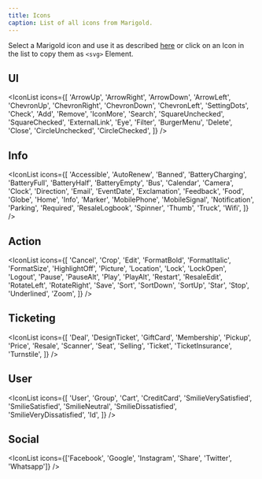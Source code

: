 ```yaml
---
title: Icons
caption: List of all icons from Marigold.
---
```



Select a Marigold icon and use it as described [here](../../components/icon)
or click on an Icon in the list to copy them as `<svg>` Element.

## UI

<IconList
  icons={[
    'ArrowUp',
    'ArrowRight',
    'ArrowDown',
    'ArrowLeft',
    'ChevronUp',
    'ChevronRight',
    'ChevronDown',
    'ChevronLeft',
    'SettingDots',
    'Check',
    'Add',
    'Remove',
    'IconMore',
    'Search',
    'SquareUnchecked',
    'SquareChecked',
    'ExternalLink',
    'Eye',
    'Filter',
    'BurgerMenu',
    'Delete',
    'Close',
    'CircleUnchecked',
    'CircleChecked',
  ]}
/>

## Info

<IconList
  icons={[
    'Accessible',
    'AutoRenew',
    'Banned',
    'BatteryCharging',
    'BatteryFull',
    'BatteryHalf',
    'BatteryEmpty',
    'Bus',
    'Calendar',
    'Camera',
    'Clock',
    'Direction',
    'Email',
    'EventDate',
    'Exclamation',
    'Feedback',
    'Food',
    'Globe',
    'Home',
    'Info',
    'Marker',
    'MobilePhone',
    'MobileSignal',
    'Notification',
    'Parking',
    'Required',
    'ResaleLogbook',
    'Spinner',
    'Thumb',
    'Truck',
    'Wifi',
  ]}
/>

## Action

<IconList
  icons={[
    'Cancel',
    'Crop',
    'Edit',
    'FormatBold',
    'FormatItalic',
    'FormatSize',
    'HighlightOff',
    'Picture',
    'Location',
    'Lock',
    'LockOpen',
    'Logout',
    'Pause',
    'PauseAlt',
    'Play',
    'PlayAlt',
    'Restart',
    'ResaleEdit',
    'RotateLeft',
    'RotateRight',
    'Save',
    'Sort',
    'SortDown',
    'SortUp',
    'Star',
    'Stop',
    'Underlined',
    'Zoom',
  ]}
/>

## Ticketing

<IconList
  icons={[
    'Deal',
    'DesignTicket',
    'GiftCard',
    'Membership',
    'Pickup',
    'Price',
    'Resale',
    'Scanner',
    'Seat',
    'Selling',
    'Ticket',
    'TicketInsurance',
    'Turnstile',
  ]}
/>

## User

<IconList
  icons={[
    'User',
    'Group',
    'Cart',
    'CreditCard',
    'SmilieVerySatisfied',
    'SmilieSatisfied',
    'SmilieNeutral',
    'SmilieDissatisfied',
    'SmilieVeryDissatisfied',
    'Id',
  ]}
/>

## Social

<IconList
  icons={['Facebook', 'Google', 'Instagram', 'Share', 'Twitter', 'Whatsapp']}
/>
